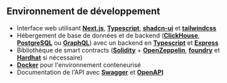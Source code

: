 ## Environnement de développement

- Interface web utilisant **[Next.js](https://nextjs.org/)**, **[Typescript](https://www.typescriptlang.org/fr/)**, **[shadcn-ui](https://ui.shadcn.com/)** et **[tailwindcss](https://tailwindcss.com/fr)**
- Hébergement de base de données et de backend (**[ClickHouse](https://clickhouse.com/)**, **[PostgreSQL](https://www.postgresql.org/)** ou **[GraphQL](https://graphql.org/)**) avec un backend en **[Typescript](https://www.typescriptlang.org/fr/)** et **[Express](https://expressjs.com/)**
- Bibliothèque de smart contracts (**[Solidity](https://soliditylang.org/fr/)** + **[OpenZeppelin](https://www.openzeppelin.com/)**, **[foundry](https://getfoundry.sh/)** et **[Hardhat](https://hardhat.org/)** si nécessaire)
- **[Docker](https://www.docker.com/fr-fr/)** pour l'environnement conteneurisé
- Documentation de l'API avec **[Swagger](https://swagger.io/)** et **[OpenAPI](https://swagger.io/specification/)**
